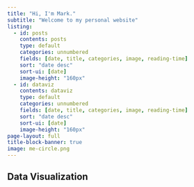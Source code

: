 ```yaml
---
title: "Hi, I'm Mark."
subtitle: "Welcome to my personal website"
listing: 
  - id: posts
    contents: posts
    type: default
    categories: unnumbered
    fields: [date, title, categories, image, reading-time]
    sort: "date desc"
    sort-ui: [date]
    image-height: "160px"
  - id: dataviz
    contents: dataviz
    type: default
    categories: unnumbered
    fields: [date, title, categories, image, reading-time]
    sort: "date desc"
    sort-ui: [date]
    image-height: "160px"
page-layout: full
title-block-banner: true
image: me-circle.png
---
```


:::{#posts}
:::

## Data Visualization

:::{#dataviz}
:::